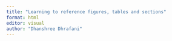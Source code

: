 ```yaml
---
title: "Learning to reference figures, tables and sections"
format: html
editor: visual
author: "Dhanshree Dhrafani"
---
```



